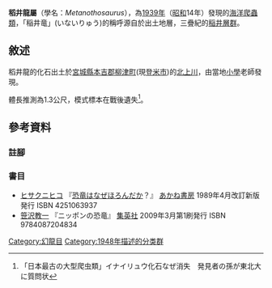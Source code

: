 {{Refimprove|time=2021-02-28T14:42:27+00:00}}
{{Automatic taxobox
| taxon = Metanothosaurus
| authority = Yabe & Shikama, 1948
|fossil_range = [[三疊紀|三疊紀]]
|image = 
|image_width = 250px
|image_caption = 
| type_species = '''日本稻井龍<br>''Metanothosaurus nipponicus'''''
| type_species_authority = Yabe & Shikama, 1948
}}
'''稻井龍屬'''（學名：''Metanothosaurus''），為[[1939年|1939年]]（[[昭和|昭和]]14年）發現的[[海生爬行動物|海洋爬蟲類]]，「稲井竜」(いないりゅう)的稱呼源自於出土地層，三疊紀的[[稲井層群|稲井層群]]。

==敘述==
稻井龍的化石出土於[[宮城縣|宮城縣]][[本吉郡|本吉郡]][[柳津町|柳津町]](現[[登米市|登米市]])的[[北上川|北上川]]，由當地[[小學|小學]]老師發現。

體長推測為1.3公尺，模式標本在戰後遺失<ref>「日本最古の大型爬虫類」イナイリュウ化石なぜ消失　発見者の孫が東北大に質問状</ref>。

==參考資料==
===註腳===
{{reflist}}

===書目===
* [[ヒサクニヒコ|ヒサクニヒコ]] 『[[恐竜|恐竜]]はなぜほろんだか？』 [[あかね書房|あかね書房]] 1989年4月改訂新版発行 ISBN 4251063937
* [[笹沢教一|笹沢教一]] 『ニッポンの恐竜』 [[集英社|集英社]] 2009年3月第1刷発行 ISBN 9784087204834

{{鰭龍超目|E.}}
{{Taxonbar|from=Q57076562}}
[[Category:幻龍目|Category:幻龍目]]
[[Category:1948年描述的分类群|Category:1948年描述的分类群]]